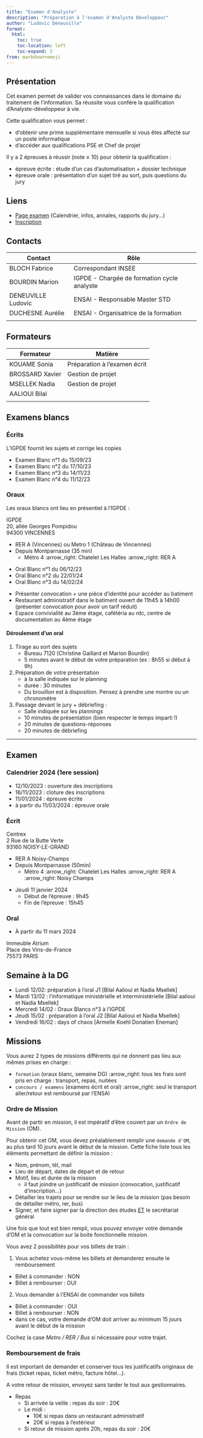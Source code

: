 ```yaml
---
title: "Examen d'Analyste"
description: "Préparation à l'examen d'Analyste Développeur"
author: "Ludovic Deneuville"
format:
  html:
    toc: true
    toc-location: left
    toc-expand: 3
from: markdown+emoji
---
```


## Présentation

Cet examen permet de valider vos connaissances dans le domaine du traitement de l'information. Sa réussite vous confére la qualification d'Analyste-développeur à vie.  

Cette qualification vous permet :

- d'obtenir une prime supplémentaire mensuelle si vous êtes affecté sur un poste informatique
- d'accéder aux qualifications PSE et Chef de projet 

Il y a 2 épreuves à réussir (note ≥ 10) pour obtenir la qualification :

- épreuve écrite : étude d'un cas d'automatisation + dossier technique
- épreuve orale : présentation d'un sujet tiré au sort, puis questions du jury

## Liens

- [Page examen](https://www.economie.gouv.fr/recrutement/analyste-developpeur-examen-professionnel){target="_blank"} (Calendrier, infos, annales, rapports du jury...)
- [Inscription](https://concours-sg.finances.gouv.fr/){target="_blank"}


## Contacts

| Contact            | Rôle                                        |
|--------------------|---------------------------------------------|
| BLOCH Fabrice      | Correspondant INSEE                         |
| BOURDIN Marion     | IGPDE - Chargée de formation cycle analyste |
| DENEUVILLE Ludovic | ENSAI - Responsable Master STD              |
| DUCHESNE Aurélie   | ENSAI - Organisatrice de la formation       |
|                    |                                             |


## Formateurs

| Formateur       | Matière                      |
|-----------------|------------------------------|
| KOUAME Sonia    | Préparation à l'examen écrit |
| BROSSARD Xavier | Gestion de projet            |
| MSELLEK Nadia   | Gestion de projet            |
| AALIOUI Bilal   |                              | 
|                 |                              |


## Examens blancs

### Écrits

L'IGPDE fournit les sujets et corrige les copies

- Examen Blanc n°1 du 15/09/23
- Examen Blanc n°2 du 17/10/23
- Examen Blanc n°3 du 14/11/23
- Examen Blanc n°4 du 11/12/23


### Oraux

Les oraux blancs ont lieu en présentiel à l'IGPDE :

::: {.callout-note title="Adresse et Trajet"}
IGPDE  
20, allée Georges Pompidou  
94300 VINCENNES  

- RER A (Vincennes) ou Metro 1 (Château de Vincennes)
- Depuis Montparnasse (35 min)
  - Métro 4 :arrow_right: Chatelet Les Halles :arrow_right: RER A
:::

- Oral Blanc n°1 du 06/12/23
- Oral Blanc n°2 du 22/01/24
- Oral Blanc n°3 du 14/02/24

::: {.callout-tip}
- Présenter convocation + une pièce d’identité pour accéder au batiment
- Restaurant administratif dans le batiment ouvert de 11h45 à 14h00 (présenter convocation pour avoir un tarif réduit)
- Espace convivialité au 3ème étage, cafétéria au rdc, centre de documentation au 4ème étage
:::

#### Déroulement d'un oral

1. Tirage au sort des sujets 
	- Bureau 7120 (Christine Gaillard et Marion Bourdin) 
	- 5 minutes avant le début de votre préparation (ex : 8h55 si début à 9h) 
2. Préparation de votre présentation 
	- à la salle indiquée sur le planning
	- durée : 30 minutes
	- Du brouillon est à disposition. Pensez à prendre une montre ou un chronométre
3. Passage devant le jury + débriefing :
	- Salle indiquée sur les plannings
	- 10 minutes de présentation (bien respecter le temps imparti !)
	- 20 minutes de questions-réponses  
	- 20 minutes de débriefing  



---

## Examen

### Calendrier 2024 (1ere session)

- 12/10/2023 : ouverture des inscriptions
- 16/11/2023 : cloture des inscriptions
- 11/01/2024 : épreuve écrite
- à partir du 11/03/2024 : épreuve orale

### Écrit

::: {.callout-note title="Adresse et Trajet"}
Centrex  
2 Rue de la Butte Verte  
93160 NOISY-LE-GRAND  

- RER A Noisy-Champs
- Depuis Montparnasse (50min)
  - Métro 4 :arrow_right: Chatelet Les Halles :arrow_right: RER A :arrow_right: Noisy Champs
:::

- Jeudi 11 janvier 2024
  - Début de l'épreuve : 9h45
  - Fin de l'épreuve : 15h45


### Oral

- À partir du 11 mars 2024

::: {.callout-note title="Adresse et Trajet"}
Immeuble Atrium  
Place des Vins-de-France  
75573 PARIS
:::


## Semaine à la DG

- Lundi 12/02: préparation à l’oral J1 [Bilal Aalioui et Nadia Msellek]
- Mardi 13/02 : l’informatique ministérielle et interministérielle [Bilal aalioui et Nadia Msellek]
- Mercredi 14/02 : Oraux Blancs n°3 à l'IGPDE
- Jeudi 15/02 : préparation à l’oral J2 [Bilal Aalioui et Nadia Msellek]
- Vendredi 16/02 : days of chaos [Armelle Koehl Donatien Eneman]


## Missions

::: {.callout-caution}
Vous aurez 2 types de missions différents qui ne donnent pas lieu aux mêmes prises en charge :

- `formation` (oraux blanc, semaine DG) :arrow_right: tous les frais sont pris en charge : transport, repas, nuitées
- `concours / examens` (examens écrit et oral) :arrow_right: seul le transport aller/retour est remboursé par l'ENSAI

:::

### Ordre de Mission

Avant de partir en mission, il est impératif d'être couvert par un `Ordre de Mission` (OM).

Pour obtenir cet OM, vous devez préalablement remplir une `demande d'OM`, au plus tard 10 jours avant le début de la mission. Cette fiche liste tous les élèments permettant de définir la mission :

- Nom, prénom, tél, mail
- Lieu de départ, dates de départ et de retour
- Motif, lieu et durée de la mission
  - il faut joindre un justificatif de mission (convocation, justificatif d'inscription...)
- Détailler les trajets pour se rendre sur le lieu de la mission (pas besoin de détailler métro, rer, bus)
- Signer, et faire signer par la direction des études [ET]{.underline} le secrétariat général

Une fois que tout est bien rempli, vous pouvez envoyer votre demande d'OM et la convocation sur la boite fonctionnelle *mission*.

::: {.callout-important title="Cochez les bonnes cases"}
Vous avez 2 possibilités pour vos billets de train :

1. Vous achetez vous-même les billets et demanderez ensuite le remboursement
  - Billet à commander : NON
  - Billet à rembourser : OUI
2. Vous demander à l'ENSAI de commander vos billets
  - Billet à commander : OUI
  - Billet à rembourser : NON
  - dans ce cas, votre demande d'OM doit arriver au minimum 15 jours avant le début de la mission

Cochez la case *Metro / RER / Bus* si nécessaire pour votre trajet.
:::


### Remboursement de frais

Il est important de demander et conserver tous les justificatifs originaux de frais (ticket repas, ticket métro, facture hôtel...).

A votre retour de mission, envoyez sans tarder le tout aux gestionnaires.


- Repas
  - Si arrivée la veille : repas du soir : 20€
  - Le midi :
    - 10€ si repas dans un restaurant administratif
    - 20€ si repas à l'extérieur
  - Si retour de mission après 20h, repas du soir : 20€